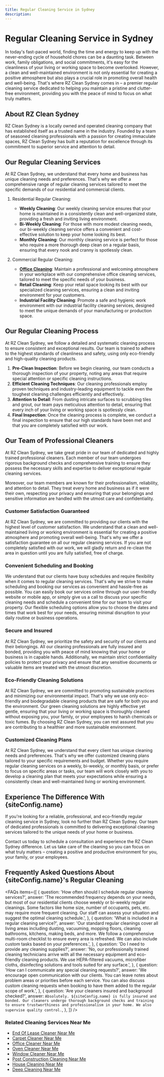 ```yaml
---
title: Regular Cleaning Service in Sydney
description:
---
```



# Regular Cleaning Service in Sydney

In today's fast-paced world, finding the time and energy to keep up with the never-ending cycle of household chores can be a daunting task. Between work, family obligations, and social commitments, it's easy for the cleanliness of your living or working space to become overlooked. However, a clean and well-maintained environment is not only essential for creating a positive atmosphere but also plays a crucial role in promoting overall health and well-being. That's where RZ Clean Sydney comes in – a premier regular cleaning service dedicated to helping you maintain a pristine and clutter-free environment, providing you with the peace of mind to focus on what truly matters.

## About RZ Clean Sydney

RZ Clean Sydney is a locally owned and operated cleaning company that has established itself as a trusted name in the industry. Founded by a team of seasoned cleaning professionals with a passion for creating immaculate spaces, RZ Clean Sydney has built a reputation for excellence through its commitment to superior service and attention to detail.

## Our Regular Cleaning Services

At RZ Clean Sydney, we understand that every home and business has unique cleaning needs and preferences. That's why we offer a comprehensive range of regular cleaning services tailored to meet the specific demands of our residential and commercial clients.

1. Residential Regular Cleaning:

    - **Weekly Cleaning**: Our weekly cleaning service ensures that your home is maintained in a consistently clean and well-organized state, providing a fresh and inviting living environment.
    - **Bi-Weekly Cleaning**: For those with more modest cleaning needs, our bi-weekly cleaning service offers a convenient and cost-effective solution to keep your home looking its best.
    - **Monthly Cleaning**: Our monthly cleaning service is perfect for those who require a more thorough deep clean on a regular basis, ensuring that every nook and cranny is spotlessly clean.

2. Commercial Regular Cleaning:
    - [**Office Cleaning**](https://rzclean.com.au/office-cleaning-sydney): Maintain a professional and welcoming atmosphere in your workplace with our comprehensive office cleaning services, tailored to meet the specific needs of your business.
    - **Retail Cleaning**: Keep your retail space looking its best with our specialized cleaning services, ensuring a clean and inviting environment for your customers.
    - **Industrial Facility Cleaning**: Promote a safe and hygienic work environment with our industrial facility cleaning services, designed to meet the unique demands of your manufacturing or production space.

## Our Regular Cleaning Process

At RZ Clean Sydney, we follow a detailed and systematic cleaning process to ensure consistent and exceptional results. Our team is trained to adhere to the highest standards of cleanliness and safety, using only eco-friendly and high-quality cleaning products.

1. **Pre-Clean Inspection**: Before we begin cleaning, our team conducts a thorough inspection of your property, noting any areas that require special attention or specific cleaning instructions.
2. **Efficient Cleaning Techniques**: Our cleaning professionals employ proven techniques and industry-leading equipment to tackle even the toughest cleaning challenges efficiently and effectively.
3. **Attention to Detail**: From dusting intricate surfaces to scrubbing tiles and grout, our team pays meticulous attention to detail, ensuring that every inch of your living or working space is spotlessly clean.
4. **Final Inspection**: Once the cleaning process is complete, we conduct a final inspection to ensure that our high standards have been met and that you are completely satisfied with our work.

## Our Team of Professional Cleaners

At RZ Clean Sydney, we take great pride in our team of dedicated and highly trained professional cleaners. Each member of our team undergoes rigorous background checks and comprehensive training to ensure they possess the necessary skills and expertise to deliver exceptional regular cleaning services.

Moreover, our team members are known for their professionalism, reliability, and attention to detail. They treat every home and business as if it were their own, respecting your privacy and ensuring that your belongings and sensitive information are handled with the utmost care and confidentiality.

### Customer Satisfaction Guaranteed

At RZ Clean Sydney, we are committed to providing our clients with the highest level of customer satisfaction. We understand that a clean and well-maintained living or working environment is essential for creating a positive atmosphere and promoting overall well-being. That's why we offer a satisfaction guarantee on all our regular cleaning services. If you are not completely satisfied with our work, we will gladly return and re-clean the area in question until you are fully satisfied, free of charge.

### Convenient Scheduling and Booking

We understand that our clients have busy schedules and require flexibility when it comes to regular cleaning services. That's why we strive to make scheduling and booking our services as convenient and hassle-free as possible. You can easily book our services online through our user-friendly website or mobile app, or simply give us a call to discuss your specific cleaning needs and schedule a convenient time for our team to visit your property. Our flexible scheduling options allow you to choose the dates and times that work best for your needs, ensuring minimal disruption to your daily routine or business operations.

### Secure and Insured

At RZ Clean Sydney, we prioritize the safety and security of our clients and their belongings. All our cleaning professionals are fully insured and bonded, providing you with peace of mind knowing that your home or business is in capable hands. Additionally, we maintain strict confidentiality policies to protect your privacy and ensure that any sensitive documents or valuable items are treated with the utmost discretion.

### Eco-Friendly Cleaning Solutions

At RZ Clean Sydney, we are committed to promoting sustainable practices and minimizing our environmental impact. That's why we use only eco-friendly and biodegradable cleaning products that are safe for both you and the environment. Our green cleaning solutions are highly effective yet gentle, ensuring that your living or working space is thoroughly cleaned without exposing you, your family, or your employees to harsh chemicals or toxic fumes. By choosing RZ Clean Sydney, you can rest assured that you are contributing to a healthier and more sustainable environment.

### Customized Cleaning Plans

At RZ Clean Sydney, we understand that every client has unique cleaning needs and preferences. That's why we offer customized cleaning plans tailored to your specific requirements and budget. Whether you require regular cleaning services on a weekly, bi-weekly, or monthly basis, or prefer to focus on specific areas or tasks, our team will work closely with you to develop a cleaning plan that meets your expectations while ensuring a consistently clean and well-maintained living or working environment.

## Experience The Difference With {siteConfig.name}

If you're looking for a reliable, professional, and eco-friendly regular cleaning service in Sydney, look no further than RZ Clean Sydney. Our team of dedicated professionals is committed to delivering exceptional cleaning services tailored to the unique needs of your home or business.

Contact us today to schedule a consultation and experience the RZ Clean Sydney difference. Let us take care of the cleaning so you can focus on what truly matters – creating a positive and productive environment for you, your family, or your employees.

## Frequently Asked Questions About {siteConfig.name}'s Regular Cleaning

<FAQs
    items={[
        {
            question: 'How often should I schedule regular cleaning services?',
            answer: 'The recommended frequency depends on your needs, but most of our residential clients choose weekly or bi-weekly regular cleanings. Some factors like home size, number of occupants, pets, etc. may require more frequent cleaning. Our staff can assess your situation and suggest the optimal cleaning schedule.',
        },
        {
            question: 'What is included in a regular cleaning service?',
            answer: 'Our standard regular cleanings cover all living areas including dusting, vacuuming, mopping floors, cleaning bathrooms, kitchens, making beds, and more. We follow a comprehensive multi-room checklist to ensure every area is refreshed. We can also include custom tasks based on your preferences.',
        },
        {
            question: 'Do I need to provide any cleaning supplies?',
            answer: 'No, our professionally trained cleaning technicians arrive with all the necessary equipment and eco-friendly cleaning products. We use HEPA-filtered vacuums, microfiber cloths, disinfecting solutions and tools suited for any surface.',
        },
        {
            question: 'How can I communicate any special cleaning requests?',
            answer: 'We encourage open communication with our clients. You can leave notes about problem areas or priorities before each service. You can also discuss custom cleaning requests when booking to have them added to the regular scope of work.',
        },
        {
            question: 'Are your cleaners insured and background checked?',
            answer: `Absolutely. ${siteConfig.name} is fully insured and bonded. Our cleaners undergo thorough background checks and training to ensure trustworthiness and professionalism in your home. We also supervise quality control.`,
        },
    ]}
/>

### Related Cleaning Services Near Me

-   [End Of Lease Cleaner Near Me](https://rzclean.com.au/end-of-lease-cleaning-sydney)
-   [Carpet Cleaner Near Me](https://rzclean.com.au/carpet-cleaning-sydney)
-   [Office Cleaner Near Me](https://rzclean.com.au/office-cleaning-sydney)
-   [Oven Cleaner Near Me](https://rzclean.com.au/oven-cleaning-sydney)
-   [Window Cleaner Near Me](https://rzclean.com.au/window-cleaning-sydney)
-   [Post Construction Cleaning Near Me](https://rzclean.com.au/after-builder-cleaning-sydney)
-   [House Cleaning Near Me](https://rzclean.com.au)
-   [Deep Cleaning Near Me](https://rzclean.com.au/deep-cleaning-sydney)
